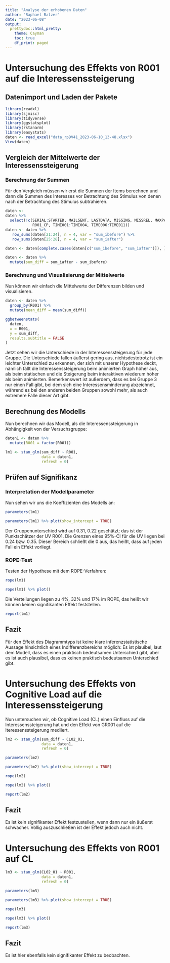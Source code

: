 ```yaml
---
title: "Analyse der erhobenen Daten"
author: "Raphael Balzer"
date: "2023-06-08"
output:
  prettydoc::html_pretty:
    theme: Cayman
    toc: true
    df_print: paged
---
```

# Untersuchung des Effekts von R001 auf die Interessenssteigerung

## Datenimport und Laden der Pakete

```r
library(readxl)
library(sjmisc)
library(tidyverse)
library(ggstatsplot)
library(rstanarm)
library(easystats)
daten <- read_excel("data_rpDV41_2023-06-10_13-48.xlsx")
View(daten)
```

## Vergleich der Mittelwerte der Interessenssteigerung

### Berechnung der Summen

Für den Vergleich müssen wir erst die Summen der Items berechnen und dann die Summen des Interesses vor Betrachtung des Stimulus von denen nach der Betrachtung des Stimulus subtrahieren.

```r
daten <-
daten %>% 
  select(!c(SERIAL:STARTED, MAILSENT, LASTDATA, MISSING, MISSREL, MAXPAGE, 
            R001_CP, TIME001:TIME004, TIME006:TIME011))
daten <- daten %>% 
   row_sums(daten[21:24], n = 4, var = "sum_ibefore") %>% 
   row_sums(daten[25:28], n = 4, var = "sum_iafter")

daten <- daten[complete.cases(daten[c("sum_ibefore", "sum_iafter")]), ]

daten <- daten %>% 
  mutate(sum_diff = sum_iafter - sum_ibefore)
```


### Berechnung und Visualisierung der Mittelwerte

Nun können wir einfach die Mittelwerte der Differenzen bilden und visualisieren.

```r
daten <- daten %>%
  group_by(R001) %>% 
  mutate(mean_diff = mean(sum_diff))

ggbetweenstats(
  daten,
  x = R001,
  y = sum_diff,
  results.subtitle = FALSE
) 
```

Jetzt sehen wir die Unterschiede in der Interessenssteigerung für jede Gruppe. Die Unterschiede fallen äußerst gering aus, nichtsdestotrotz ist ein leichter Unterschied zu erkennen, der sich mit unserer Hypothese deckt, nämlich fällt die Interessenssteigerung beim animierten Graph höher aus, als beim statischen und die Steigerung beim interaktiven wiederum höher als beim animierten. Bemerkenswert ist außerdem, dass es bei Gruppe 3 nur einen Fall gibt, bei dem sich eine Interessensminderung abzeichnet, während es bei den anderen beiden Gruppen sowohl mehr, als auch extremere Fälle dieser Art gibt.

## Berechnung des Modells

Nun berechnen wir das Modell, als die Interessenssteigerung in Abhängigkeit von der Versuchsgruppe:

```r
daten1 <- daten %>% 
  mutate(R001 = factor(R001))

lm1 <- stan_glm(sum_diff ~ R001, 
                data = daten1, 
                refresh = 0)
```

## Prüfen auf Signifikanz

### Interpretation der Modellparameter

Nun sehen wir uns die Koeffizienten des Modells an:

```r
parameters(lm1)
```

```r
parameters(lm1) %>% plot(show_intercept = TRUE)
```

Der Gruppenunterschied wird auf 0.31, 0.22 geschätzt; das ist der Punktschätzer der UV R001. Die Grenzen eines 95%-CI für die UV liegen bei 0.24 bzw. 0.35. Dieser Bereich schließt die 0 aus, das heißt, dass auf jeden Fall ein Effekt vorliegt.

### ROPE-Test

Testen der Hypothese mit dem ROPE-Verfahren:

```r
rope(lm1)
```
```r
rope(lm1) %>% plot()
```
Die Verteilungen liegen zu 4%, 32% und 17% im ROPE, das heißt wir können keinen signifikanten Effekt feststellen.


```r
report(lm1)
```
## Fazit

Für den Effekt des Diagrammtyps ist keine klare inferenzstatistische Aussage hinsichtlich eines Indifferenzbereichs möglich: Es ist plauibel, laut dem Modell, dass es einen praktisch bedeutsamen Unterschied gibt, aber es ist auch plausibel, dass es keinen praktisch bedeutsamen Unterschied gibt.

# Untersuchung des Effekts von Cognitive Load auf die Interessenssteigerung


Nun untersuchen wir, ob Cognitive Load (CL) einen Einfluss auf die Interessenssteigerung hat und den Effekt von GR001 auf die Iteressenssteigerung mediiert.

```r
lm2 <- stan_glm(sum_diff ~ CL02_01, 
                data = daten1, 
                refresh = 0)
```

```r
parameters(lm2)
```
```r
parameters(lm2) %>% plot(show_intercept = TRUE)
```
```r
rope(lm2)
```
```r
rope(lm2) %>% plot()
```
```r
report(lm2)
```
## Fazit

Es ist kein signifikanter Effekt festzustellen, wenn dann nur ein äußerst schwacher. Völlig auszuschließen ist der Effekt jedoch auch nicht.

# Untersuchung des Effekts von R001 auf CL

```r
lm3 <- stan_glm(CL02_01 ~ R001, 
                data = daten1, 
                refresh = 0)
```

```r
parameters(lm3)
```
```r
parameters(lm3) %>% plot(show_intercept = TRUE)
```
```r
rope(lm3)
```
```r
rope(lm3) %>% plot()
```
```r
report(lm3)
```
## Fazit

Es ist hier ebenfalls kein signifikanter Effekt zu beobachten.




